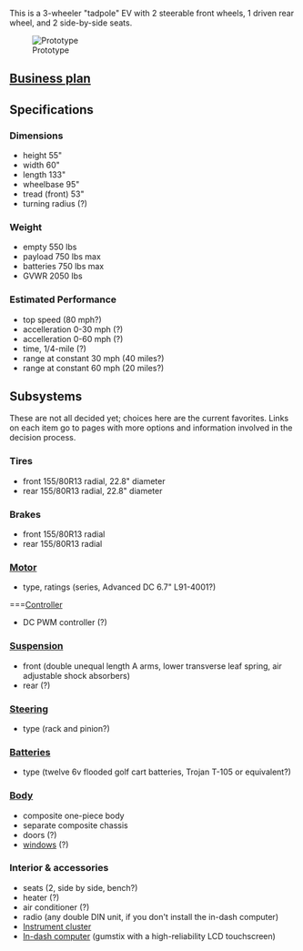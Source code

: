 This is a 3-wheeler "tadpole" EV with 2 steerable front wheels, 1 driven rear wheel, and 2 side-by-side seats.

[[Image:FreedomEV-proto-ph3.jpg|thumb|Prototype]]

==[[Business plan for the Freedom EV|Business plan]]==

==Specifications==

===Dimensions===
*height 55"
*width 60"
*length 133"
*wheelbase 95"
*tread (front) 53"
*turning radius (?)

===Weight===
*empty 550 lbs
*payload 750 lbs max
*batteries 750 lbs max
*GVWR 2050 lbs

===Estimated Performance===
*top speed (80 mph?)
*accelleration 0-30 mph (?)
*accelleration 0-60 mph (?)
*time, 1/4-mile (?)
*range at constant 30 mph (40 miles?)
*range at constant 60 mph (20 miles?)

==Subsystems==
These are not all decided yet; choices here are the current favorites.  Links on each item go to pages with more options and information involved in the decision process.

===Tires===
*front 155/80R13 radial, 22.8" diameter
*rear 155/80R13 radial, 22.8" diameter

===Brakes===
*front 155/80R13 radial
*rear 155/80R13 radial

===[[Motor and controller|Motor]]===
*type, ratings (series, Advanced DC 6.7" L91-4001?)
===[[Motor and controller|Controller]]
*DC PWM controller (?)
===[[FreedomEV Suspension|Suspension]]===
*front (double unequal length A arms, lower transverse leaf spring, air adjustable shock absorbers)
*rear (?)
===[[FreedomEV Steering|Steering]]===
*type (rack and pinion?)
===[[FreedomEV Batteries|Batteries]]===
*type (twelve 6v flooded golf cart batteries, Trojan T-105 or equivalent?)
===[[FreedomEV Body|Body]]===
*composite one-piece body
*separate composite chassis
*doors (?)
*[[FreedomEV Windows|windows]] (?)
===Interior & accessories===
*seats (2, side by side, bench?)
*heater (?)
*air conditioner (?)
*radio (any double DIN unit, if you don't install the in-dash computer)
*[[Instrument cluster]]
*[[In-dash computers and touchscreens|In-dash computer]] (gumstix with a high-reliability LCD touchscreen)